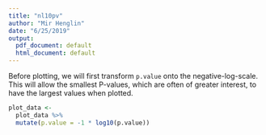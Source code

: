 ```yaml
---
title: "nl10pv"
author: "Mir Henglin"
date: "6/25/2019"
output:
  pdf_document: default
  html_document: default
---
```



Before plotting, we will first transform `p.value` onto the negative-log-scale. This will allow the smallest P-values, which are often of greater interest, to have the largest values when plotted. 

```r
plot_data <- 
  plot_data %>% 
  mutate(p.value = -1 * log10(p.value))
```
